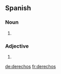 ==Spanish==

===Noun===
{{head|es|noun form|g=m|g2=p}}

# {{plural of|lang=es|[[derecho]]|nocat=1}}

===Adjective===
{{head|es|adjective form|g=m|g2=p}}

# {{plural of|lang=es|[[derecho]]|nocat=1}}

[[de:derechos]]
[[fr:derechos]]